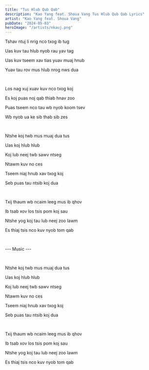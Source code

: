 ```yaml
---
title: "Tus Hlub Qub Qab"
description: "Kao Yang feat. Shoua Vang Tus Hlub Qub Qab Lyrics"
artist: "Kao Yang feat. Shoua Vang"
pubDate: "2024-05-03"
heroImage: "/artists/nkauj.png"
---
```


Tshav ntuj li nrig nco txog ib tug

Uas kuv tau hlub nyob rau yav tag

Uas kuv tseem xav tias yuav muaj hnub

Yuav tau rov mus hlub nrog nws dua

<br />

Los nag xuj xuav kuv nco txog koj

Es koj puas noj qab thiab hnav zoo

Puas tseem nco tau wb nyob koom tsev

Wb nyob ua ke sib thab sib zes

<br />

Ntshe koj twb mus muaj dua tus

Uas koj hlub hlub

Koj lub neej twb sawv ntseg

Ntawm kuv no ces

Tseem niaj hnub xav txog koj

Seb puas tau ntsib koj dua

<br />

Txij thaum wb ncaim leeg mus ib qhov

Ib tsab xov los tsis pom koj sau

Ntshe yog koj tau lub neej zoo lawm

Es thiaj tsis nco kuv nyob tom qab

<br />

--- Music ---

<br />

Ntshe koj twb mus muaj dua tus

Uas koj hlub hlub

Koj lub neej twb sawv ntseg

Ntawm kuv no ces

Tseem niaj hnub xav txog koj

Seb puas tau ntsib koj dua

<br />

Txij thaum wb ncaim leeg mus ib qhov

Ib tsab xov los tsis pom koj sau

Ntshe yog koj tau lub neej zoo lawm

Es thiaj tsis nco kuv nyob tom qab

